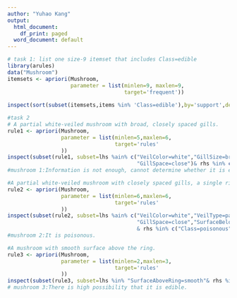 ---
author: "Yuhao Kang"
output:
  html_document:
    df_print: paged
  word_document: default
---

```{r}   
# task 1: list one size-9 itemset that includes Class=edible
library(arules)
data("Mushroom")
itemsets <- apriori(Mushroom,
                    parameter = list(minlen=9, maxlen=9,
                                     target='frequent'))
                    
inspect(sort(subset(itemsets,items %in% 'Class=edible'),by='support',decreasing = T)[1:5])
```

```{r}
#task 2
# A partial white-veiled mushroom with broad, closely spaced gills.  
rule1 <- apriori(Mushroom,
                 parameter = list(minlen=5,maxlen=6,
                                  target='rules'
                 ))
inspect(subset(rule1, subset=lhs %ain% c("VeilColor=white","GillSize=broad","VeilType=partial",
                                         "GillSpace=close")& rhs %in% c("Class=poisonous","Class=edible" )))
#mushroom 1:Information is not enough, cannot determine whether it is edible or not.
```

```{r}
#A partial white-veiled mushroom with closely spaced gills, a single ring and a silky surface below the ring.  
rule2 <- apriori(Mushroom,
                 parameter = list(minlen=6,maxlen=6,
                                  target='rules'
                 ))
inspect(subset(rule2, subset=lhs %ain% c("VeilColor=white","VeilType=partial","RingNumber=one",
                                         "GillSpace=close","SurfaceBelowRing=silky")
                                         & rhs %in% c("Class=poisonous","Class=edible" )))
#mushroom 2:It is poisonous.
```

```{r}
#A mushroom with smooth surface above the ring.
rule3 <- apriori(Mushroom,
                 parameter = list(minlen=2,maxlen=3,
                                  target='rules'
                 ))
inspect(subset(rule3, subset=lhs %in% "SurfaceAboveRing=smooth"& rhs %in% c("Class=poisonous","Class=edible" )))
# mushroom 3:There is high possibility that it is edible.
```

